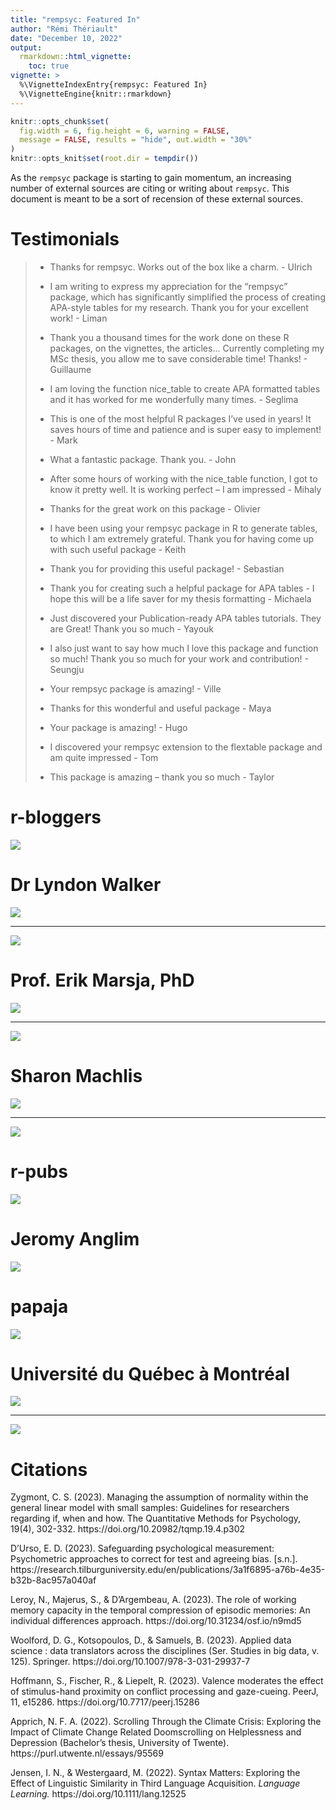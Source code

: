 ```yaml
---
title: "rempsyc: Featured In"
author: "Rémi Thériault"
date: "December 10, 2022"
output:
  rmarkdown::html_vignette:
    toc: true
vignette: >
  %\VignetteIndexEntry{rempsyc: Featured In}
  %\VignetteEngine{knitr::rmarkdown}
---
```


```r
knitr::opts_chunk$set(
  fig.width = 6, fig.height = 6, warning = FALSE,
  message = FALSE, results = "hide", out.width = "30%"
)
knitr::opts_knit$set(root.dir = tempdir())
```

As the `rempsyc` package is starting to gain momentum, an increasing number of external sources are citing or writing about `rempsyc`. This document is meant to be a sort of recension of these external sources.

# Testimonials

> - Thanks for rempsyc. Works out of the box like a charm. - Ulrich
> 
> - I am writing to express my appreciation for the "rempsyc" package, which has significantly simplified the process of creating APA-style tables for my research. Thank you for your excellent work! - Liman
>
> - Thank you a thousand times for the work done on these R packages, on the vignettes, the articles... Currently completing my MSc thesis, you allow me to save considerable time! Thanks! - Guillaume
>
> - I am loving the function nice_table to create APA formatted tables and it has worked for me wonderfully many times. - Seglima 
>
> - This is one of the most helpful R packages I've used in years! It saves hours of time and patience and is super easy to implement! - Mark
> 
> - What a fantastic package. Thank you. - John
> 
> - After some hours of working with the nice_table function, I got to know it pretty well. It is working perfect – I am impressed - Mihaly
>
> - Thanks for the great work on this package - Olivier
>
> - I have been using your rempsyc package in R to generate tables, to which I am extremely grateful. Thank you for having come up with such useful package - Keith
>
> - Thank you for providing this useful package! - Sebastian
>
> - Thank you for creating such a helpful package for APA tables - I hope this will be a life saver for my thesis formatting - Michaela
>
> - Just discovered your Publication-ready APA tables tutorials. They are Great! Thank you so much - Yayouk
>
> - I also just want to say how much I love this package and function so much! Thank you so much for your work and contribution! - Seungju
>
> - Your rempsyc package is amazing! - Ville
>
> - Thanks for this wonderful and useful package - Maya
>
> - Your package is amazing! - Hugo
>
> - I discovered your rempsyc extension to the flextable package and am quite impressed - Tom
>
> - This package is amazing – thank you so much - Taylor

# r-bloggers

[![](https://rempsyc.remi-theriault.com/images/blog_featured/r-bloggers_title.png)](https://www.r-bloggers.com/2022/10/september-2022-top-40-new-cran-packages/)

# Dr Lyndon Walker

[![](https://rempsyc.remi-theriault.com/images/blog_featured/walker.png)](https://drlyndonwalker.com/apa-tables-and-psychology-oriented-analysis-in-r-with-the-rempsyc-package/)

---

[![](https://rempsyc.remi-theriault.com/images/blog_featured/walker_twitter.png)](https://twitter.com/DrLyndonWalker/status/1595700549927960577)

# Prof. Erik Marsja, PhD

[![](https://rempsyc.remi-theriault.com/images/blog_featured/marsja_twitter.png)](https://twitter.com/MarsjaSe/status/1655460976764805120)

---

[![](https://rempsyc.remi-theriault.com/images/blog_featured/marsja.png)](https://www.marsja.se/report-correlation-in-apa-style-using-r-text-tables/)

# Sharon Machlis

[![](https://rempsyc.remi-theriault.com/images/blog_featured/machlis_title.png)](https://www.infoworld.com/article/3667496/12-ggplot-extensions-for-snazzier-r-graphics.html?page=2)

---

[![](https://rempsyc.remi-theriault.com/images/blog_featured/machlis_twitter.png)](https://twitter.com/sharon000/status/1562039354649976832)

# r-pubs

[![](https://rempsyc.remi-theriault.com/images/blog_featured/r-pubs_title.png)](https://rpubs.com/abova/nptest)

# Jeromy Anglim

[![](https://rempsyc.remi-theriault.com/images/blog_featured/anglim_title.png)](http://jeromyanglim.blogspot.com/2017/03/generating-apa-style-tables-in-r.html)

# papaja

[![](https://rempsyc.remi-theriault.com/images/blog_featured/papaja.png)](https://www.rdocumentation.org/packages/papaja/versions/0.1.1)

# Université du Québec à Montréal

[![](https://rempsyc.remi-theriault.com/images/blog_featured/leduc.png)](https://psychologie.uqam.ca/wp-content/uploads/sites/73/2023/01/Quelques-packages-R-utiles.pdf)

---

[![](https://rempsyc.remi-theriault.com/images/blog_featured/agepsycs.png)](https://agepsycs.files.wordpress.com/2021/11/ressources_agepsy-cs_automne2021.pdf)

# Citations

Zygmont, C. S. (2023). Managing the assumption of normality within the general linear model with small samples: Guidelines for researchers regarding if, when and how. The Quantitative Methods for Psychology, 19(4), 302-332. https://doi.org/10.20982/tqmp.19.4.p302

D'Urso, E. D. (2023). Safeguarding psychological measurement: Psychometric approaches to correct for test and agreeing bias. [s.n.]. https://research.tilburguniversity.edu/en/publications/3a1f6895-a76b-4e35-b32b-8ac957a040af

Leroy, N., Majerus, S., & D'Argembeau, A. (2023). The role of working memory capacity in the temporal compression of episodic memories: An individual differences approach. https://doi.org/10.31234/osf.io/n9md5

Woolford, D. G., Kotsopoulos, D., & Samuels, B. (2023). Applied data science : data translators across the disciplines (Ser. Studies in big data, v. 125). Springer. https://doi.org/10.1007/978-3-031-29937-7

Hoffmann, S., Fischer, R., & Liepelt, R. (2023). Valence moderates the effect of stimulus-hand proximity on conflict processing and gaze-cueing. PeerJ, 11, e15286. https://doi.org/10.7717/peerj.15286

Apprich, N. F. A. (2022). Scrolling Through the Climate Crisis: Exploring the Impact of Climate Change Related Doomscrolling on Helplessness and Depression (Bachelor's thesis, University of Twente). https://purl.utwente.nl/essays/95569

Jensen, I. N., & Westergaard, M. (2022). Syntax Matters: Exploring the Effect of Linguistic Similarity in Third Language Acquisition. *Language Learning.* https://doi.org/10.1111/lang.12525
